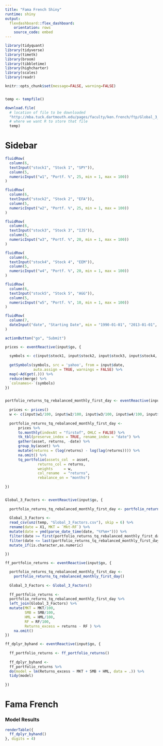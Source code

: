 ```yaml
---
title: "Fama French Shiny"
runtime: shiny
output:
  flexdashboard::flex_dashboard:
    orientation: rows
    source_code: embed
---
```


```r

library(tidyquant)
library(tidyverse)
library(timetk)
library(broom)
library(tibbletime)
library(highcharter)
library(scales)
library(readr)

knitr::opts_chunk$set(message=FALSE, warning=FALSE)


temp <- tempfile()

download.file(
  # location of file to be downloaded
  "http://mba.tuck.dartmouth.edu/pages/faculty/ken.french/ftp/Global_3_Factors_CSV.zip",
  # where we want R to store that file
  temp)
```


Sidebar {.sidebar}
=====================================
  
```r

fluidRow(
  column(6,
  textInput("stock1", "Stock 1", "SPY")),
  column(5,
  numericInput("w1", "Portf. %", 25, min = 1, max = 100))
)  

fluidRow(
  column(6,
  textInput("stock2", "Stock 2", "EFA")),
  column(5,
  numericInput("w2", "Portf. %", 25, min = 1, max = 100))
)

fluidRow(
  column(6,
  textInput("stock3", "Stock 3", "IJS")),
  column(5,
  numericInput("w3", "Portf. %", 20, min = 1, max = 100))
)

fluidRow(
  column(6,
  textInput("stock4", "Stock 4", "EEM")),
  column(5,
  numericInput("w4", "Portf. %", 20, min = 1, max = 100))
)

fluidRow(
  column(6,
  textInput("stock5", "Stock 5", "AGG")),
  column(5,
  numericInput("w5", "Portf. %", 10, min = 1, max = 100))
)

fluidRow(
  column(7,
  dateInput("date", "Starting Date", min = "1990-01-01", "2013-01-01", format = "yyyy-mm-dd"))
)

actionButton("go", "Submit")
```



```r

prices <- eventReactive(input$go, {
  
  symbols <- c(input$stock1, input$stock2, input$stock3, input$stock4, input$stock5)
  
  getSymbols(symbols, src = 'yahoo', from = input$date, 
             auto.assign = TRUE, warnings = FALSE) %>% 
  map(~Ad(get(.))) %>% 
  reduce(merge) %>%
  `colnames<-`(symbols)
})


portfolio_returns_tq_rebalanced_monthly_first_day <- eventReactive(input$go, {
  
  prices <- prices()
  w <- c(input$w1/100, input$w2/100, input$w3/100, input$w4/100, input$w5/100)
  
  portfolio_returns_tq_rebalanced_monthly_first_day <- 
      prices %>% 
      to.monthly(indexAt = "firstof", OHLC = FALSE) %>% 
      tk_tbl(preserve_index = TRUE, rename_index = "date") %>%
      gather(asset, returns, -date) %>% 
      group_by(asset) %>%  
      mutate(returns = (log(returns) - log(lag(returns)))) %>% 
      na.omit() %>%
      tq_portfolio(assets_col  = asset, 
               returns_col = returns,
               weights     = w,
               col_rename  = "returns",
               rebalance_on = "months")
  
})


Global_3_Factors <- eventReactive(input$go, {
  
  portfolio_returns_tq_rebalanced_monthly_first_day <- portfolio_returns_tq_rebalanced_monthly_first_day()
  
  Global_3_Factors <- 
  read_csv(unz(temp, "Global_3_Factors.csv"), skip = 6) %>% 
  rename(date = X1, MKT = `Mkt-RF`) %>%
  mutate(date = ymd(parse_date_time(date, "%Y%m+"))) %>% 
  filter(date >= first(portfolio_returns_tq_rebalanced_monthly_first_day$date)) %>% 
  filter(date <= last(portfolio_returns_tq_rebalanced_monthly_first_day$date)) %>%
  mutate_if(is.character,as.numeric)
  
})

ff_portfolio_returns <- eventReactive(input$go, {

  portfolio_returns_tq_rebalanced_monthly_first_day <-
    portfolio_returns_tq_rebalanced_monthly_first_day()
  
  Global_3_Factors <- Global_3_Factors()
  
  ff_portfolio_returns <-
  portfolio_returns_tq_rebalanced_monthly_first_day %>%
  left_join(Global_3_Factors) %>% 
  mutate(MKT = MKT/100,
         SMB = SMB/100,
         HML = HML/100,
         RF = RF/100,
         Returns_excess = returns - RF ) %>% 
    na.omit()
})

ff_dplyr_byhand <- eventReactive(input$go, {
  
  ff_portfolio_returns <- ff_portfolio_returns()
  
  ff_dplyr_byhand <-
  ff_portfolio_returns %>% 
  do(model = lm(Returns_excess ~ MKT + SMB + HML, data = .)) %>% 
  tidy(model)
  
})

```

Fama French
=====================================

### Model Results

```r
renderTable({
  ff_dplyr_byhand()
}, digits = 4)
```
  





